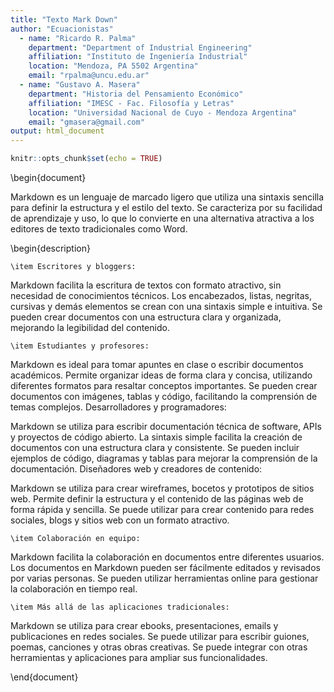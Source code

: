 ```yaml
---
title: "Texto Mark Down"
author: "Ecuacionistas"
  - name: "Ricardo R. Palma"
    department: "Department of Industrial Engineering"
    affiliation: "Instituto de Ingeniería Industrial"
    location: "Mendoza, PA 5502 Argentina"
    email: "rpalma@uncu.edu.ar"
  - name: "Gustavo A. Masera"
    department: "Historia del Pensamiento Económico"
    affiliation: "IMESC - Fac. Filosofía y Letras"
    location: "Universidad Nacional de Cuyo - Mendoza Argentina"
    email: "gmasera@gmail.com"
output: html_document
---
```


```r
knitr::opts_chunk$set(echo = TRUE)
```
\documentclass{article}
\usepackage{graphicx} % Required for inserting images

\title{Mark Down (.md)}
\author{Bautista Coppede Santos}
\date{March 2024}

\begin{document}

\maketitle

\section{Mark Down (.md)}
Markdown es un lenguaje de marcado ligero que utiliza una sintaxis sencilla para definir la estructura y el estilo del texto. Se caracteriza por su facilidad de aprendizaje y uso, lo que lo convierte en una alternativa atractiva a los editores de texto tradicionales como Word.


\subsection{La historia de Markdown:} 
\begin{description}
    


    \item Introducción:

Markdown ha revolucionado la forma en que escribimos y formateamos documentos. Su sintaxis simple y legible ha convertido este lenguaje de marcado ligero en una herramienta popular para una amplia variedad de aplicaciones. En este artículo, exploraremos la historia de Markdown, desde su nacimiento hasta su evolución y adopción actual.

    \item 2004: El origen de Markdown

En 2004, John Gruber, un reconocido desarrollador web, publicó un artículo titulado "Markdown". En este artículo, Gruber presentaba un nuevo lenguaje de marcado ligero que buscaba un equilibrio entre la simplicidad del texto plano y la flexibilidad del formato HTML. La sintaxis de Markdown se basaba en caracteres comunes, como asteriscos y guiones bajos, para crear encabezados, listas y otros elementos de formato.

    \item 2004-2006: Desarrollo y adopción temprana

En los años siguientes a su publicación, Markdown experimentó un rápido crecimiento en popularidad. Aaron Swartz, un joven programador y activista, realizó contribuciones significativas a la sintaxis de Markdown, simplificándola y haciéndola más intuitiva.

Diversos sitios web y plataformas comenzaron a integrar soporte para Markdown, incluyendo GitHub, Reddit, y Stack Overflow. Esta adopción temprana por parte de la comunidad online contribuyó a la difusión y el uso generalizado de Markdown.

    \item 2007-2014: Expansión y diversificación

La década de 2007 a 2014 marcó un período de expansión y diversificación para Markdown. Se crearon diversas herramientas y editores compatibles con Markdown, como Sublime Text, Atom, y Typora. Estos editores facilitaron la escritura y edición de documentos en Markdown, ofreciendo resaltado de sintaxis, autocompletado y otras funcionalidades útiles.

    \item 2015-presente: Consolidación y evolución

En la actualidad, Markdown se ha consolidado como un lenguaje de marcado estándar para la creación de contenido digital. Su uso se extiende a una amplia variedad de contextos, desde la redacción de blogs y apuntes hasta la elaboración de documentación técnica y sitios web.

La comunidad de Markdown continúa activa, desarrollando nuevas herramientas, extensiones y plugins que amplían las funcionalidades del lenguaje. Se espera que Markdown siga siendo una herramienta relevante en el futuro, gracias a su sencillez, versatilidad y facilidad de uso.


    \item Impacto de Markdown:

Markdown ha democratizado la creación de contenido digital, permitiendo que personas sin conocimientos técnicos puedan escribir documentos con formato atractivo.
Ha facilitado la colaboración en equipo, al permitir que los documentos sean fácilmente revisados y editados por diferentes personas.
Ha contribuido a la mejora de la legibilidad y accesibilidad del contenido online.
    \item Futuro de Markdown:

Se espera que Markdown siga siendo un lenguaje de marcado relevante en el futuro.
La evolución de Markdown se enfocará en la integración con nuevas tecnologías, como la inteligencia artificial y la realidad virtual.
La comunidad de Markdown seguirá desarrollando nuevas herramientas y recursos para facilitar el uso del lenguaje.
Conclusión:

La historia de Markdown es un recorrido por la evolución de un lenguaje que ha cambiado la forma en que escribimos y formateamos documentos. Su simplicidad, flexibilidad y comunidad activa lo convierten en una herramienta poderosa para la creación de contenido digital en la era actual.

\end{description}


\subsection{Ventajas:}

\begin{description}

    \item {Eficiencia: Markdown permite escribir y formatear texto de forma simultánea, eliminando la necesidad de navegar por menús y barras de herramientas.}
    \item Claridad: La sintaxis de Markdown es intuitiva y fácil de comprender, lo que facilita la revisión y edición de documentos.
    \item Compatibilidad: Los archivos Markdown se pueden convertir a diversos formatos, como HTML, PDF y Word, garantizando la compatibilidad con diferentes plataformas y software.
    \item Versatilidad: Markdown es ideal para crear una amplia variedad de documentos, desde informes técnicos hasta presentaciones y blogs.

\end{description}

\subsection{Desventajas:}

\begin{description}

\item Limitaciones de formato:

Si bien Markdown ofrece una estructura básica, no posee la misma flexibilidad de formato que un editor WYSIWYG como Word. La creación de diseños complejos o la utilización de estilos personalizados no es posible de forma nativa. Opciones como el color de fuente o el tamaño de letra específico no están disponibles en Markdown.

\item Curva de aprendizaje:

A pesar de su sintaxis simple, Markdown requiere un período de aprendizaje para comprender sus comandos y estructuras. Para usuarios no familiarizados con el código, escribir documentos con formato complejo puede resultar dificultoso al principio. Además, la existencia de diferentes "sabores" de Markdown con pequeñas variaciones en la sintaxis puede generar confusiones.

\item Dependencia de herramientas:

Visualizar el formato final del documento requiere un editor o visor compatible con Markdown. Compartir un archivo Markdown con alguien que no posea un editor compatible puede resultar en la visualización incorrecta del formato. La conversión a otros formatos como PDF o HTML puede generar errores o pérdida de información.

\item Falta de soporte para algunas funcionalidades:

Markdown no posee soporte nativo para funcionalidades como tablas de contenido, referencias cruzadas o notas al pie. Implementar estas funcionalidades requiere el uso de herramientas adicionales o extensiones específicas. La integración con otros programas o plataformas puede ser limitada.

\item Seguridad:

Los archivos Markdown son archivos de texto plano, lo que los hace vulnerables por defecto. Compartir un archivo Markdown que contiene información confidencial podría exponerla a cualquier persona con acceso al archivo. Se requieren medidas adicionales para proteger la información confidencial en archivos Markdown.

\centering\textbf{Conclusión:}

Markdown es una herramienta útil para la creación de documentos con formato simple, pero presenta limitaciones que deben ser consideradas. Si se requieren documentos con diseños complejos o funcionalidades avanzadas, es recomendable utilizar un editor WYSIWYG o un lenguaje de marcado más potente como LaTeX. La elección de la herramienta adecuada dependerá de las necesidades específicas de cada usuario.

\end{description}


























\subsection{Comandos básicos:}

\begin{description}

    \item Encabezados: Se utilizan para estructurar el contenido y crear una jerarquía visual. Se definen con el símbolo # seguido del número de nivel (1 para el principal, 2 para el secundario, etc.). Ejemplo: # Título principal

    \item Formato de texto: Markdown permite aplicar negrita, cursiva y tachado al texto mediante símbolos específicos.

    \item Negrita: Texto en negrita o dos asteriscos (**)
    
    \item Cursiva: Texto en cursiva o un asterisco (*)

    \item Tachado: Texto tachado (~~)
    
    \item Listas: Se pueden crear listas numeradas o con viñetas para organizar información de forma clara y concisa.

    \item Numeradas: 1. Elemento 1 2. Elemento 2
    
    \item Viñetas: - Elemento 1 - Elemento 2
    
    \item Códigos: Permite resaltar fragmentos de código con un formato especial. Se utiliza el símbolo seguido del lenguaje de programación. Ejemplo:python print("Hola mundo")
    
    \item Imágenes:
    
Insertar imágenes en Markdown es un proceso sencillo que te permite enriquecer tus documentos con contenido visual.

Sintaxis básica:

Para insertar una imagen en Markdown, utiliza la siguiente sintaxis:

Texto alternativo: ruta/a/la/imagen

Donde:

Texto alternativo: Es una breve descripción de la imagen que se muestra si la imagen no se puede cargar. Es importante para la accesibilidad.
ruta/a/la/imagen: Es la ubicación de la imagen en tu ordenador o en un servidor web. Puedes usar una ruta relativa o absoluta.
Ejemplos:

Imagen de un gato: gato.jpg

Imagen de un paisaje: https://www.ejemplo.com/paisaje.jpg

Opciones adicionales:

Título: Puedes añadir un título a la imagen que se muestra al pasar el cursor sobre ella.
Imagen de un gato: gato.jpg "Mi gato peludo"

Tamaño: Puedes especificar el tamaño de la imagen usando la siguiente sintaxis:
Imagen de un gato: gato.jpg "Mi gato peludo"(width=200px)

Alineación: Puedes alinear la imagen a la izquierda, derecha o centro usando la siguiente sintaxis:
Imagen de un gato: gato.jpg "Mi gato peludo"(align=left)

Consejos:

Utiliza nombres descriptivos para tus archivos de imagen.
Optimiza tus imágenes para la web para que se carguen rápidamente.
Añade texto alternativo a todas tus imágenes para mejorar la accesibilidad.
Utiliza un editor de Markdown que te ayude a insertar imágenes de forma fácil y rápida.
Recursos adicionales:

\end{description}


\subsection{Aplicaciones de MarkDown:}

\begin{description}

    \item Escritores y bloggers:

Markdown facilita la escritura de textos con formato atractivo, sin necesidad de conocimientos técnicos.
Los encabezados, listas, negritas, cursivas y demás elementos se crean con una sintaxis simple e intuitiva.
Se pueden crear documentos con una estructura clara y organizada, mejorando la legibilidad del contenido.

    \item Estudiantes y profesores:

Markdown es ideal para tomar apuntes en clase o escribir documentos académicos.
Permite organizar ideas de forma clara y concisa, utilizando diferentes formatos para resaltar conceptos importantes.
Se pueden crear documentos con imágenes, tablas y código, facilitando la comprensión de temas complejos.
Desarrolladores y programadores:

Markdown se utiliza para escribir documentación técnica de software, APIs y proyectos de código abierto.
La sintaxis simple facilita la creación de documentos con una estructura clara y consistente.
Se pueden incluir ejemplos de código, diagramas y tablas para mejorar la comprensión de la documentación.
Diseñadores web y creadores de contenido:

Markdown se utiliza para crear wireframes, bocetos y prototipos de sitios web.
Permite definir la estructura y el contenido de las páginas web de forma rápida y sencilla.
Se puede utilizar para crear contenido para redes sociales, blogs y sitios web con un formato atractivo.

    \item Colaboración en equipo:

Markdown facilita la colaboración en documentos entre diferentes usuarios.
Los documentos en Markdown pueden ser fácilmente editados y revisados por varias personas.
Se pueden utilizar herramientas online para gestionar la colaboración en tiempo real.


    \item Más allá de las aplicaciones tradicionales:

Markdown se utiliza para crear ebooks, presentaciones, emails y publicaciones en redes sociales.
Se puede utilizar para escribir guiones, poemas, canciones y otras obras creativas.
Se puede integrar con otras herramientas y aplicaciones para ampliar sus funcionalidades.





\end{document}